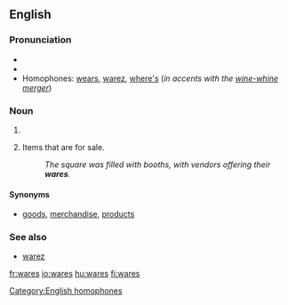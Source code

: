 ==English==

===Pronunciation===
* {{audio|en-us-wares.ogg|Audio (US)}}
* {{rhymes|ɛə(r)z}}
* Homophones: [[wears]], [[warez]], [[where's]] (''in accents with the [[wine-whine merger]]'')

===Noun===
{{infl|en|noun}}

# {{plural of|[[ware]]}}
# {{in plural}} Items that are for sale.
#: ''The square was filled with booths, with vendors offering their '''wares'''.''

====Synonyms====
* [[goods]], [[merchandise]], [[product]]s

===See also===
* [[warez]]

[[Category:English homophones]]

[[fr:wares]]
[[io:wares]]
[[hu:wares]]
[[fi:wares]]